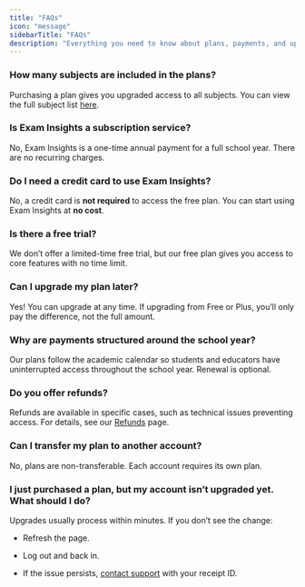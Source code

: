 ```yaml
---
title: "FAQs"
icon: "message"
sidebarTitle: "FAQs"
description: "Everything you need to know about plans, payments, and upgrades."
---
```


### How many subjects are included in the plans?

Purchasing a plan gives you upgraded access to all subjects. You can view the full subject list [here](/getting_started/about#subjects-%26-syllabus-alignment).&#x20;

### Is Exam Insights a subscription service?

No, Exam Insights is a one-time annual payment for a full school year. There are no recurring charges.

### Do I need a credit card to use Exam Insights?

No, a credit card is **not required** to access the free plan. You can start using Exam Insights at **no cost**.

### Is there a free trial?

We don’t offer a limited-time free trial, but our free plan gives you access to core features with no time limit.

### Can I upgrade my plan later?

Yes! You can upgrade at any time. If upgrading from Free or Plus, you’ll only pay the difference, not the full amount.

### Why are payments structured around the school year?

Our plans follow the academic calendar so students and educators have uninterrupted access throughout the school year. Renewal is optional.

### Do you offer refunds?

Refunds are available in specific cases, such as technical issues preventing access. For details, see our [Refunds](/refunds) page.

### Can I transfer my plan to another account?

No, plans are non-transferable. Each account requires its own plan.

### I just purchased a plan, but my account isn’t upgraded yet. What should I do?

Upgrades usually process within minutes. If you don’t see the change:

* Refresh the page.

* Log out and back in.

* If the issue persists, [contact support](https://exam-insights.com/help-and-resources/) with your receipt ID.